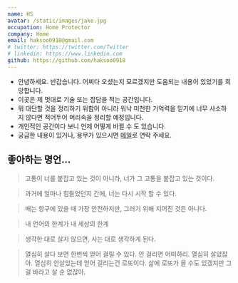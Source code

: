 ```yaml
---
name: HS
avatar: /static/images/jake.jpg
occupation: Home Protector
company: Home
email: haksoo0918@gmail.com
# twitter: https://twitter.com/Twitter
# linkedin: https://www.linkedin.com
github: https://github.com/haksoo0918
---
```


- 안녕하세요. 반갑습니다. 어쩌다 오셨는지 모르겠지만 도움되는 내용이 있었기를 희망합니다.
- 이곳은 제 멋대로 기술 또는 잡담을 적는 공간입니다.
- 뭐 대단할 것을 정리하기 위함이 아니라 워낙 미천한 기억력을 믿기에 너무 사소하지 않다면 적어두어 머리속을 정리할 예정입니다.
- 개인적인 공간이다 보니 언제 어떻게 바뀔 수 도 있습니다.
- 궁금한 내용이 있거나, 용무가 있으시면 [메일](mailto:haksoo0918@gmail.com)로 연락 주세요.

## 좋아하는 명언...

> 고통이 너를 붙잡고 있는 것이 아니라, 너가 그 고통을 붙잡고 있는 것이다.

> 과거에 얼마나 힘들었던지 간에, 너는 다시 시작 할 수 있다.

> 배는 항구에 있을 때 가장 안전하지만, 그러기 위해 지어진 것은 아니다.

> 내 언어의 한계가 내 세상의 한계

> 생각한 대로 살지 않으면, 사는 대로 생각하게 된다.

> 열심히 살다 보면 한번씩 얻어 걸릴 수 있다. 안 걸리면 어떠하리. 열심히 살았잖아. 열심히 안살았는데 얻어 걸리는건 로또이다. 삶에 로또가 올 수도 있겠지만 그걸 바라고 살 순 없잖아.
